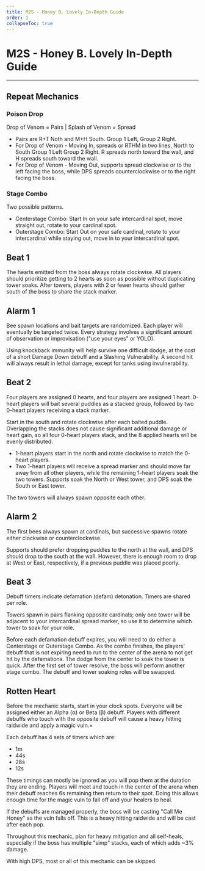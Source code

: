 ```yaml
---
title: M2S - Honey B. Lovely In-Depth Guide
order: 1
collapseToc: true
---
```


# M2S - Honey B. Lovely In-Depth Guide

<Banner
  src="/images/thumbnails/savage/aac_lhw/m2s.avif"
  alt="Honey B. Lovely (Savage)"
/>

---

## Repeat Mechanics

### Poison Drop

Drop of Venom = Pairs | Splash of Venom = Spread

- Pairs are R+T Noth and M+H South. Group 1 Left, Group 2 Right.
- For Drop of Venom - Moving In, spreads or RTHM in two lines, North to South Group 1 Left Group 2 Right. R spreads north toward the wall, and H spreads south toward the wall.
- For Drop of Venom - Moving Out, supports spread clockwise or to the left facing the boss, while DPS spreads counterclockwise or to the right facing the boss.

### Stage Combo

Two possible patterns.

- Centerstage Combo: Start In on your safe intercardinal spot, move straight out, rotate to your cardinal spot.
- Outerstage Combo: Start Out on your safe cardinal, rotate to your intercardinal while staying out, move in to your intercardinal spot.

## Beat 1

The hearts emitted from the boss always rotate clockwise.
All players should prioritize getting to 2 hearts as soon as possible without duplicating tower soaks.
After towers, players with 2 or fewer hearts should gather south of the boss to share the stack marker.

## Alarm 1

Bee spawn locations and bait targets are randomized. Each player will eventually be targeted twice.
Every strategy involves a significant amount of observation or improvisation ("use your eyes" or YOLO).

Using knockback immunity will help survive one difficult dodge, at the cost of a short Damage Down debuff and a Slashing Vulnerability.
A second hit will always result in lethal damage, except for tanks using invulnerability.

## Beat 2

Four players are assigned 0 hearts, and four players are assigned 1 heart.
0-heart players will bait several puddles as a stacked group, followed by two 0-heart players receiving a stack marker.

Start in the south and rotate clockwise after each baited puddle.
Overlapping the stacks does not cause significant additional damage or heart gain, so all four 0-heart players stack, and the 8 applied hearts will be evenly distributed.

- 1-heart players start in the north and rotate clockwise to match the 0-heart players.
- Two 1-heart players will receive a spread marker and should move far away from all other players,
  while the remaining 1-heart players soak the two towers. Supports soak the North or West tower, and DPS soak the South or East tower.

The two towers will always spawn opposite each other.

## Alarm 2

The first bees always spawn at cardinals, but successive spawns rotate either clockwise or counterclockwise.

Supports should prefer dropping puddles to the north at the wall, and DPS should drop to the south at the wall.
However, there is enough room to drop at West or East, respectively, if a previous puddle was placed poorly.

## Beat 3

Debuff timers indicate defamation (defam) detonation. Timers are shared per role.

Towers spawn in pairs flanking opposite cardinals; only one tower will be adjacent to your intercardinal spread marker, so use it to determine which tower to soak for your role.

Before each defamation debuff expires, you will need to do either a Centerstage or Outerstage Combo.
As the combo finishes, the players' debuff that is not expiring need to run to the center of the arena to not get hit by the defamations.
The dodge from the center to soak the tower is quick.
After the first set of tower resolve, the boss will perform another stage combo.
The debuff and tower soaking roles will be swapped.

## Rotten Heart

Before the mechanic starts, start in your clock spots. Everyone will be assigned either an Alpha (α) or Beta (β) debuff.
Players with different debuffs who touch with the opposite debuff will cause a heavy hitting raidwide and apply a magic vuln.=

Each debuff has 4 sets of timers which are:

- 1m
- 44s
- 28s
- 12s

These timings can mostly be ignored as you will pop them at the duration they are ending.
Players will meet and touch in the center of the arena when their debuff reaches 6s remaining then return to their spot.
Doing this allows enough time for the magic vuln to fall off and your healers to heal.

If the debuffs are managed properly, the boss will be casting "Call Me Honey" as the vuln falls off.
This is a heavy hitting raidwide and will be cast after each pop.

Throughout this mechanic, plan for heavy mitigation and all self-heals,
especially if the boss has multiple "simp" stacks, each of which adds ~3% damage.

With high DPS, most or all of this mechanic can be skipped.
